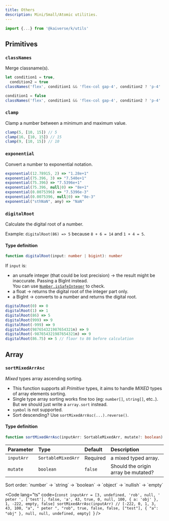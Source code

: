 ```yaml
---
title: Others
description: Mini/Small/Atomic utilities.
---
```



```js
import {...} from '@kaiverse/k/utils'
```

## Primitives

### `classNames`

Merge classname(s).

```ts
let condition1 = true,
  condition2 = true
classNames('flex', condition1 && 'flex-col gap-4', condition2 ? 'p-4' : 'p-2') // 'flex flex-col gap-4 p-4'

condition1 = false
classNames('flex', condition1 && 'flex-col gap-4', condition2 ? 'p-4' : 'p-2') // 'flex p-4'
```

### `clamp`

Clamp a number between a minimum and maximum value.

```ts
clamp(5, [10, 15]) // 5
clamp(16, [10, 15]) // 15
clamp(9, [10, 15]) // 10
```

### `exponential`

Convert a number to exponential notation.

```ts
exponential(12.78915, 2) => "1.28e+1"
exponential(75.396, 3) => "7.540e+1"
exponential(75.396) => "7.5396e+1"
exponential(75.396, null|0) => "8e+1"
exponential(0.0075396) => "7.5396e-3"
exponential(0.0075396, null|0) => "8e-3"
exponential("sthNaN", any) => "NaN"
```

### `digitalRoot`

Calculate the digital root of a number.

Example: `digitalRoot(86) => 5` because `8 + 6 = 14` and `1 + 4 = 5`.

#### Type definition

```ts
function digitalRoot(input: number | bigint): number
```

<Aside>

If `input` is:

- an unsafe integer (that could be lost precision) → the result might be inaccurate. Passing a BigInt instead.<br/>You can use [`Number.isSafeInteger`](https://developer.mozilla.org/docs/Web/JavaScript/Reference/Global_Objects/Number/isSafeInteger) to check.
- a float → returns the digital root of the integer part only.
- a BigInt → converts to a number and returns the digital root.

</Aside>

```ts
digitalRoot(0) => 0
digitalRoot(1) => 1
digitalRoot(86) => 5
digitalRoot(999) => 9
digitalRoot(-999) => 9
digitalRoot(987654321987654321n) => 9
digitalRoot(-987654321987654321n) => 9
digitalRoot(86.75) => 5 // floor to 86 before calculation
```

## Array

### `sortMixedArrAsc`

_Mixed_ types array ascending sorting.

- This function supports all _Primitive_ types, it aims to handle _MIXED_ types of array elements sorting.
- Single type array sorting works fine too (eg: `number[]`, `string[]`, etc..). But we should just write a `array.sort` instead.
- `symbol` is not supported.
- Sort descending? Use `sortMixedArrAsc(...).reverse()`.

#### Type definition

```ts
function sortMixedArrAsc(inputArr: SortableMixedArr, mutate?: boolean): SortableMixedArr
```

| Parameter  | Type               | Default  | Description                         |
| :--------- | :----------------- | :------- | :---------------------------------- |
| `inputArr` | `SortableMixedArr` | Required | a mixed typed array.                |
| `mutate`   | `boolean`          | `false`  | Should the origin array be mutated? |

<Aside>Sort order: `number` → `string` → `boolean` → `object` → `nullish` → `empty`</Aside>

<Code
  lang="ts"
  code={`const inputArr = [3, undefined, 'rob', null, ' peter ', ['test'], false, 'a', 43, true, 0, null, 100, { a: 'obj' }, 1, -222, empty, false]
sortMixedArrAsc(inputArr) // [-222, 0, 1, 3, 43, 100, "a", " peter ", "rob", true, false, false, ["test"], { "a": "obj" }, null, null, undefined, empty]
`}
/>
